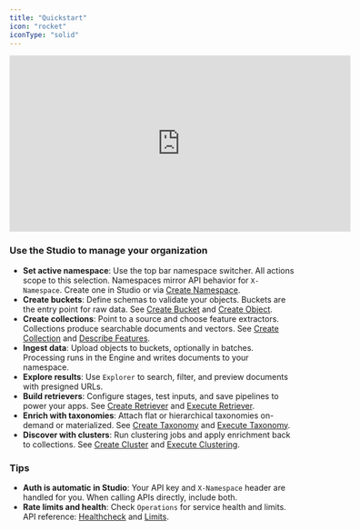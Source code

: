 ```yaml
---
title: "Quickstart"
icon: "rocket"
iconType: "solid"
---
```


<iframe
  width="600"
  height="310"
  src="https://d8ts56gtwtyh1.cloudfront.net/docs/warehouse/quickstart.mp4"
  title="Quickstart overview"
  frameborder="0"
  allow="accelerometer; autoplay; muted"
  allowfullscreen
  autoplay
  muted
></iframe> 

### Use the Studio to manage your organization

- **Set active namespace**: Use the top bar namespace switcher. All actions scope to this selection. Namespaces mirror API behavior for `X-Namespace`. Create one in Studio or via [Create Namespace](/api-reference/namespaces/create-namespace).
- **Create buckets**: Define schemas to validate your objects. Buckets are the entry point for raw data. See [Create Bucket](/api-reference/buckets/create-bucket) and [Create Object](/api-reference/bucket-objects/create-object).
- **Create collections**: Point to a source and choose feature extractors. Collections produce searchable documents and vectors. See [Create Collection](/api-reference/collections/create-collection) and [Describe Features](/api-reference/collections/describe-collection-features).
- **Ingest data**: Upload objects to buckets, optionally in batches. Processing runs in the Engine and writes documents to your namespace.
- **Explore results**: Use `Explorer` to search, filter, and preview documents with presigned URLs.
- **Build retrievers**: Configure stages, test inputs, and save pipelines to power your apps. See [Create Retriever](/api-reference/retrievers/create-retriever) and [Execute Retriever](/api-reference/retrievers/execute-retriever).
- **Enrich with taxonomies**: Attach flat or hierarchical taxonomies on-demand or materialized. See [Create Taxonomy](/api-reference/taxonomies/create-taxonomy) and [Execute Taxonomy](/api-reference/taxonomies/execute-taxonomy).
- **Discover with clusters**: Run clustering jobs and apply enrichment back to collections. See [Create Cluster](/api-reference/clusters/create-cluster) and [Execute Clustering](/api-reference/clusters/execute-clustering).

### Tips

- **Auth is automatic in Studio**: Your API key and `X-Namespace` header are handled for you. When calling APIs directly, include both.
- **Rate limits and health**: Check `Operations` for service health and limits. API reference: [Healthcheck](/api-reference/health/healthcheck) and [Limits](/troubleshoot/limits).